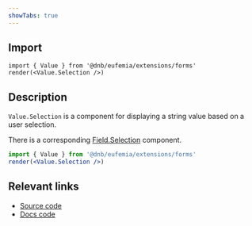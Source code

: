 ```yaml
---
showTabs: true
---
```


## Import

```tsx
import { Value } from '@dnb/eufemia/extensions/forms'
render(<Value.Selection />)
```

## Description

`Value.Selection` is a component for displaying a string value based on a user selection.

There is a corresponding [Field.Selection](/uilib/extensions/forms/base-fields/Selection) component.

```jsx
import { Value } from '@dnb/eufemia/extensions/forms'
render(<Value.Selection />)
```

## Relevant links

- [Source code](https://github.com/dnbexperience/eufemia/tree/main/packages/dnb-eufemia/src/extensions/forms/Value/Selection)
- [Docs code](https://github.com/dnbexperience/eufemia/tree/main/packages/dnb-design-system-portal/src/docs/uilib/extensions/forms/Value/Selection)
